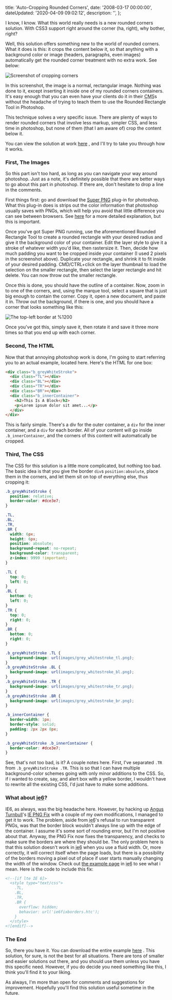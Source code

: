 


  title: 'Auto-Cropping Rounded Corners',
  date: '2008-03-17 00:00:00',
  dateUpdated: '2020-04-09 09:02:12',
  description: '',
};

I know, I know. What this world really needs is a new rounded corners solution. With CSS3 support right around the corner (ha, right), why bother, right?

Well, this solution offers something new to the world of rounded corners. What it does is this: it crops the content below it, so that anything with a background color or image (headers, paragraphs, even images) automatically get the rounded corner treatment with no extra work. See below:

<Image src={screenshot} alt="Screenshot of cropping corners" />

In this screenshot, the image is a normal, rectangular image. Nothing was done to it, except inserting it inside one of my rounded corners containers. It's easy enough that you can even have your clients do it in their <abbr title="Content Management System">CMS</abbr>s without the headache of trying to teach them to use the Rounded Rectangle Tool in Photoshop.

This technique solves a very specific issue. There are plenty of ways to render rounded corners that involve less markup, simpler CSS, and less time in photoshop, but none of them (that I am aware of) crop the content below it.

You can view the solution at work [here](http://dtott.com/examples/croppingcorners/index.html 'Cropping Corners Example') , and I'll try to take you through how it works.

### First, The Images

So this part isn't too hard, as long as you can navigate your way around photoshop. Just as a note, it's definitely possible that there are better ways to go about this part in photoshop. If there are, don't hesitate to drop a line in the comments.

First things first: go and download the [Super PNG](http://www.fnordware.com/superpng/ 'Super PNG') plug-in for photoshop. What this plug-in does is strips out the color information that photoshop usually saves with PNGs, which will help you avoid that little difference you can see between browsers. See [here](http://hsivonen.iki.fi/png-gamma/ 'The Sad Story of PNG Gamma Correction') for a more detailed explanation, but this is important.

Once you've got Super PNG running, use the aforementioned Rounded Rectangle Tool to create a rounded rectangle with your desired radius and give it the background color of your container. Edit the layer style to give it a stroke of whatever width you'd like, then rastersize it. Then, decide how much padding you want to be cropped inside your container (I used 2 pixels in the screenshot above). Duplicate your rectangle, and shrink it to fit inside of your desired padding. CMD/CTRL+click on the layer thumbnail to load the selection on the smaller rectangle, then select the larger rectangle and hit delete. You can now throw out the smaller rectangle.

Once this is done, you should have the outline of a container. Now, zoom in to one of the corners, and, using the marque tool, select a square that is just big enough to contain the corner. Copy it, open a new document, and paste it in. Throw out the background, if there is one, and you should have a corner that looks something like this:

<Image src={borderscreenshot} title="The top-left border at %1200" />

Once you've got this, simply save it, then rotate it and save it three more times so that you end up with each corner.

### Second, The HTML

Now that that annoying photoshop work is done, I'm going to start referring you to an actual example, located here. Here's the HTML for one box:

```html
<div class="b_greyWhiteStroke">
  <div class="TL"></div>
  <div class="BL"></div>
  <div class="TR"></div>
  <div class="BR"></div>
  <div class="b_innerContainer">
    <h2>This Is A Block</h2>
    <p>Lorem ipsum dolor sit amet...</p>
  </div>
</div>
```

This is fairly simple. There's a div for the outer container, a `div` for the inner container, and a `div` for each border. All of your content will go inside `.b_innerContainer`, and the corners of this content will automatically be cropped.

### Third, The CSS

The CSS for this solution is a little more complicated, but nothing too bad. The basic idea is that you give the border `div`s `position:absolute`, place them in the corners, and let them sit on top of everything else, thus cropping it:

```css
.b_greyWhiteStroke {
  position: relative;
  border-color: #dce3e7;
}

.TL,
.BL,
.TR,
.BR {
  width: 6px;
  height: 6px;
  position: absolute;
  background-repeat: no-repeat;
  background-color: transparent;
  z-index: 9999 !important;
}

.TL {
  top: 0;
  left: 0;
}
.BL {
  bottom: 0;
  left: 0;
}
.TR {
  top: 0;
  right: 0;
}
.BR {
  bottom: 0;
  right: 0;
}

.b_greyWhiteStroke .TL {
  background-image: url(images/grey_whitestroke_tl.png);
}
.b_greyWhiteStroke .BL {
  background-image: url(images/grey_whitestroke_bl.png);
}
.b_greyWhiteStroke .TR {
  background-image: url(images/grey_whitestroke_tr.png);
}
.b_greyWhiteStroke .BR {
  background-image: url(images/grey_whitestroke_br.png);
}

.b_innerContainer {
  border-width: 1px;
  border-style: solid;
  padding: 2px 2px 8px;
}

.b_greyWhiteStroke .b_innerContainer {
  border-color: #dce3e7;
}
```

See, that's not too bad, is it? A couple notes here. First, I've separated `.TR` from `.b_greyWhiteStroke .TR`. This is so that I can have multiple background-color schemes going with only minor additions to the CSS. So, if i wanted to create, say, and alert box with a yellow border, I wouldn't have to rewrite all the existing CSS, I'd just have to make some additions.

### What about <abbr title="Internet Explorer 6">ie6</abbr>?

IE6, as always, was the big headache here. However, by hacking up [Angus Turnbull](http://www.twinhelix.com)'s [IE PNG Fix](http://www.twinhelix.com/css/iepngfix/) with a couple of my own modifications, I managed to get it to work. The problem, aside from <abbr title="Internet Explorer 6">ie6</abbr>'s refusal to run transparent PNGs, was that the border block wouldn't always line up with the edge of the container. I assume it's some sort of rounding error, but I'm not positive about that. Anyway, the PNG Fix now fixes the transparency, and checks to make sure the borders are where they should be. The only problem here is that this solution doesn't work in <abbr title="Internet Explorer 6">ie6</abbr> when you use a fluid width. Or, more correctly, it will correct itself when the page loads, but there is a possibility of the borders moving a pixel out of place if user starts manually changing the width of the window. Check out [the example page](http://dtott.com/examples/croppingcorners/index.html 'Cropping Corners Example') in <abbr title="Internet Explorer 6">ie6</abbr> to see what i mean. Here is the code to include this fix:

```html
<!--[if lte IE 6]>
  <style type="text/css">
    .TL,
    .BL,
    .TR,
    .BR {
      overflow: hidden;
      behavior: url('ie6fixborders.htc');
    }
  </style>
<![endif]-->
```

### The End

So, there you have it. You can download the entire example [here](/examples/croppingcorners/croppingCorners.zip 'Cropping Corners .zip file') . This solution, for sure, is not the best for all situations. There are tons of smaller and easier solutions out there, and you should use them unless you have this specific need. However, if you do decide you need something like this, I think you'll find it to your liking.

As always, I'm more than open for comments and suggestions for improvement. Hopefully you'll find this solution useful sometime in the future.
